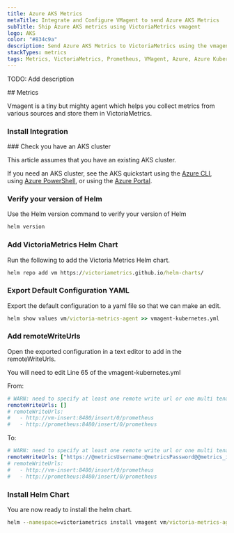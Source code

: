 ```yaml
---
title: Azure AKS Metrics
metaTitle: Integrate and Configure VMagent to send Azure AKS Metrics
subTitle: Ship Azure AKS metrics using VictoriaMetrics vmagent
logo: AKS
color: "#834c9a"
description: Send Azure AKS Metrics to VictoriaMetrics using the vmagent instructions below and begin analysing your data
stackTypes: metrics
tags: Metrics, VictoriaMetrics, Prometheus, VMagent, Azure, Azure Kubernetes, AKS, Cloud Metrics, Azure Aks Metrics
---
```


TODO: Add description

<Steps>
  ## Metrics

  Vmagent is a tiny but mighty agent which helps you collect metrics from various sources and store them in VictoriaMetrics.
  
  ### Install Integration
  <InstallIntegration/>
  ### Check you have an AKS cluster

  This article assumes that you have an existing AKS cluster. 

  If you need an AKS cluster, see the AKS quickstart using 
  the [Azure CLI](https://docs.microsoft.com/en-us/azure/aks/learn/quick-kubernetes-deploy-cli), 
  using [Azure PowerShell](https://docs.microsoft.com/en-us/azure/aks/learn/quick-kubernetes-deploy-powershell), 
  or using the [Azure Portal](https://docs.microsoft.com/en-us/azure/aks/learn/quick-kubernetes-deploy-portal).

  ### Verify your version of Helm

  Use the Helm version command to verify your version of Helm

  ```cmd copy
  helm version
  ```

  ### Add VictoriaMetrics Helm Chart

  Run the following to add the Victoria Metrics Helm chart.

  ```cmd copy
  helm repo add vm https://victoriametrics.github.io/helm-charts/
  ```

  ### Export Default Configuration YAML

  Export the default configuration to a yaml file so that we can make an edit.

  ```cmd copy
  helm show values vm/victoria-metrics-agent >> vmagent-kubernetes.yml
  ```

  ### Add remoteWriteUrls

  Open the exported configuration in a text editor to add in the remoteWriteUrls.

  You will need to edit Line 65 of the vmagent-kubernetes.yml 

  From:

  ```yml copy
  # WARN: need to specify at least one remote write url or one multi tenant url
  remoteWriteUrls: []
  # remoteWriteUrls:
  #   - http://vm-insert:8480/insert/0/prometheus
  #   - http://prometheus:8480/insert/0/prometheus
  ```

  To:

  ```yml copy showLineNumbers /@metricsUsername/ /@metricsPassword/ /@metrics_id/ /@vmAgentPort/
  # WARN: need to specify at least one remote write url or one multi tenant url
  remoteWriteUrls: ["https://@metricsUsername:@metricsPassword@@metrics_id-vm.logit.io:@vmAgentPort/api/v1/write"]
  # remoteWriteUrls:
  #   - http://vm-insert:8480/insert/0/prometheus
  #   - http://prometheus:8480/insert/0/prometheus
  ```

  ### Install Helm Chart

  You are now ready to install the helm chart.

  ```cmd copy
  helm --namespace=victoriametrics install vmagent vm/victoria-metrics-agent --create-namespace -f vmagent-kubernetes.yml
  ```

</Steps>